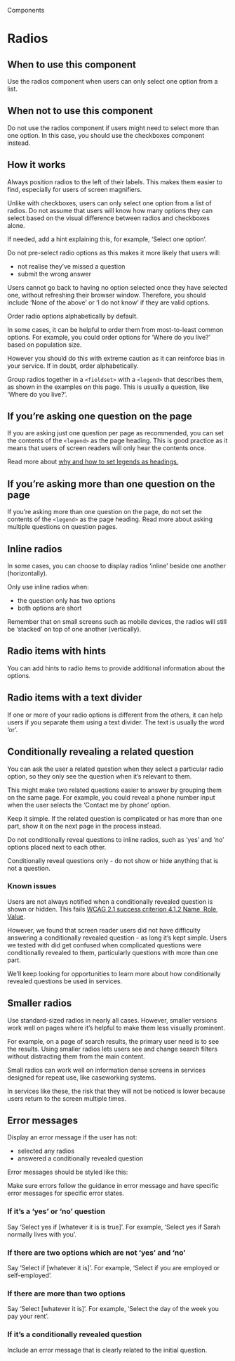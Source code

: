 
<Meta title="Components/Radios" />

<Hint>Components</Hint>

# Radios

<Canvas of={RadioStories.withHeading}/>

## When to use this component
Use the radios component when users can only select one option from a list.

## When not to use this component
Do not use the radios component if users might need to select more than one option. In this case, you should use the checkboxes component instead.

## How it works
Always position radios to the left of their labels. This makes them easier to find, especially for users of screen magnifiers.

Unlike with checkboxes, users can only select one option from a list of radios. Do not assume that users will know how many options they can select based on the visual difference between radios and checkboxes alone.

If needed, add a hint explaining this, for example, ‘Select one option’.

Do not pre-select radio options as this makes it more likely that users will:

- not realise they’ve missed a question
- submit the wrong answer

Users cannot go back to having no option selected once they have selected one, without refreshing their browser window. Therefore, you should include ‘None of the above’ or ‘I do not know’ if they are valid options.

Order radio options alphabetically by default.

In some cases, it can be helpful to order them from most-to-least common options. For example, you could order options for ‘Where do you live?’ based on population size.

However you should do this with extreme caution as it can reinforce bias in your service. If in doubt, order alphabetically.

Group radios together in a `<fieldset>` with a `<legend>` that describes them, as shown in the examples on this page. This is usually a question, like ‘Where do you live?’.

## If you’re asking one question on the page

If you are asking just one question per page as recommended, you can set the contents of the `<legend>` as the page heading. This is good practice as it means that users of screen readers will only hear the contents once.

Read more about <a href="https://design-system.service.gov.uk/get-started/labels-legends-headings/">why and how to set legends as headings.</a>

<Canvas of={RadioStories.withHeading} />

## If you’re asking more than one question on the page

If you’re asking more than one question on the page, do not set the contents of the `<legend>` as the page heading. Read more about asking multiple questions on question pages.

<Canvas of={RadioStories.withoutHeading} />

## Inline radios

In some cases, you can choose to display radios ‘inline’ beside one another (horizontally).

Only use inline radios when:

- the question only has two options
- both options are short

Remember that on small screens such as mobile devices, the radios will still be ‘stacked’ on top of one another (vertically).

<Canvas of={RadioStories.inline} />

## Radio items with hints

You can add hints to radio items to provide additional information about the options.

<Canvas of={RadioStories.withHint} />

## Radio items with a text divider

If one or more of your radio options is different from the others, it can help users if you separate them using a text divider. The text is usually the word ‘or’.

<Canvas of={RadioStories.withDivider} />

## Conditionally revealing a related question

You can ask the user a related question when they select a particular radio option, so they only see the question when it’s relevant to them.

This might make two related questions easier to answer by grouping them on the same page. For example, you could reveal a phone number input when the user selects the ‘Contact me by phone’ option.

<Canvas of={RadioStories.conditional} />

Keep it simple. If the related question is complicated or has more than one part, show it on the next page in the process instead.

Do not conditionally reveal questions to inline radios, such as ‘yes’ and ‘no’ options placed next to each other.

Conditionally reveal questions only - do not show or hide anything that is not a question.

### Known issues

Users are not always notified when a conditionally revealed question is shown or hidden. This fails <a href="https://www.w3.org/WAI/WCAG21/Understanding/name-role-value.html">WCAG 2.1 success criterion 4.1.2 Name, Role, Value</a>.

However, we found that screen reader users did not have difficulty answering a conditionally revealed question - as long it’s kept simple. Users we tested with did get confused when complicated questions were conditionally revealed to them, particularly questions with more than one part.

We’ll keep looking for opportunities to learn more about how conditionally revealed questions be used in services.

## Smaller radios

Use standard-sized radios in nearly all cases. However, smaller versions work well on pages where it’s helpful to make them less visually prominent.

For example, on a page of search results, the primary user need is to see the results. Using smaller radios lets users see and change search filters without distracting them from the main content.

<Canvas of={RadioStories.small} />

Small radios can work well on information dense screens in services designed for repeat use, like caseworking systems.

In services like these, the risk that they will not be noticed is lower because users return to the screen multiple times.

## Error messages

Display an error message if the user has not:

- selected any radios
- answered a conditionally revealed question

Error messages should be styled like this:

<Canvas of={RadioStories.errors} />

Make sure errors follow the guidance in error message and have specific error messages for specific error states.

### If it’s a ‘yes’ or ‘no’ question

Say ‘Select yes if [whatever it is is true]’. For example, ‘Select yes if Sarah normally lives with you’.

### If there are two options which are not ‘yes’ and ‘no’

Say ‘Select if [whatever it is]’. For example, ‘Select if you are employed or self-employed’.

### If there are more than two options

Say ‘Select [whatever it is]’. For example, ‘Select the day of the week you pay your rent’.

### If it’s a conditionally revealed question

Include an error message that is clearly related to the initial question.

<Canvas of={RadioStories.conditionalWithErrors} />

<GovScript />
